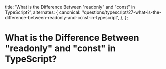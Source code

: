 
  title: 'What is the Difference Between "readonly" and "const" in TypeScript?',
  alternates: {
    canonical:
      '/questions/typescript/27-what-is-the-difference-between-readonly-and-const-in-typescript',
  },
};

# What is the Difference Between "readonly" and "const" in TypeScript?

<GithubEdit link='/questions/typescript/27-what-is-the-difference-between-readonly-and-const-in-typescript/page.mdx' />

